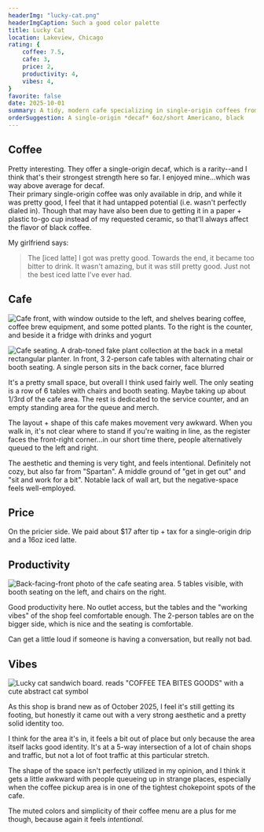 ```yaml
---
headerImg: "lucky-cat.png"
headerImgCaption: Such a good color palette 
title: Lucky Cat
location: Lakeview, Chicago
rating: {
    coffee: 7.5,
    cafe: 3,
    price: 2,
    productivity: 4,
    vibes: 4,
}
favorite: false
date: 2025-10-01
summary: A tidy, modern cafe specializing in single-origin coffees from China. Chill vibes in a small shop on a busy corridor that manages to say "grab your coffee, but take your time, feel free to relax"
orderSuggestion: A single-origin *decaf* 6oz/short Americano, black
---
```


## Coffee

Pretty interesting. They offer a single-origin decaf, which is a rarity--and I think that's their strongest strength here so far. I enjoyed mine...which was way above average for decaf.\
Their primary single-origin coffee was only available in drip, and while it was pretty good, I feel that it had untapped potential (i.e. wasn't perfectly dialed in). Though that may have also been due to getting it in a paper + plastic to-go cup instead of my requested ceramic, so that'll always affect the flavor of black coffee.

My girlfriend says:

> The [iced latte] I got was pretty good. Towards the end, it became too bitter to drink. It wasn't amazing, but it was still pretty good. Just not the best iced latte I've ever had.

## Cafe

![Cafe front, with window outside to the left, and shelves bearing coffee, coffee brew equipment, and some potted plants. To the right is the counter, and beside it a fridge with drinks and yogurt](IMG_6694.jpg 'kind of an odd little anteroom feeling space here. Like, just a little too much empty space yknow')

![Cafe seating. A drab-toned fake plant collection at the back in a metal rectangular planter. In front, 3 2-person cafe tables with alternating chair or booth seating. A single person sits in the back corner, face blurred](image_1.png)

It's a pretty small space, but overall I think used fairly well. The only seating is a row of 6 tables with chairs and booth seating. Maybe taking up about 1/3rd of the cafe area. The rest is dedicated to the service counter, and an empty standing area for the queue and merch.

The layout + shape of this cafe makes movement very awkward. When you walk in, it's not clear where to stand if you're waiting in line, as the register faces the front-right corner...in our short time there, people alternatively queued to the left and right.

The aesthetic and theming is very tight, and feels intentional. Definitely not cozy, but also far from "Spartan". A middle ground of "get in get out" and "sit and work for a bit". Notable lack of wall art, but the negative-space feels well-employed.

## Price

On the pricier side. We paid about $17 after tip + tax for a single-origin drip and a 16oz iced latte.

## Productivity

![Back-facing-front photo of the cafe seating area. 5 tables visible, with booth seating on the left, and chairs on the right.](image_2.png)

Good productivity here. No outlet access, but the tables and the "working vibes" of the shop feel comfortable enough. The 2-person tables are on the bigger side, which is nice and the seating is comfortable.

Can get a little loud if someone is having a conversation, but really not bad.

## Vibes

![Lucky cat sandwich board. reads "COFFEE TEA BITES GOODS" with a cute abstract cat symbol](IMG_6698-1.jpg)

As this shop is brand new as of October 2025, I feel it's still getting its footing, but honestly it came out with a very strong aesthetic and a pretty solid identity too.

I think for the area it's in, it feels a bit out of place but only because the area itself lacks good identity. It's at a 5-way intersection of a lot of chain shops and traffic, but not a lot of foot traffic at this particular stretch.

The shape of the space isn't perfectly utilized in my opinion, and I think it gets a little awkward with people queueing up in strange places, especially when the coffee pickup area is in one of the tightest chokepoint spots of the cafe.

The muted colors and simplicity of their coffee menu are a plus for me though, because again it feels *intentional.*